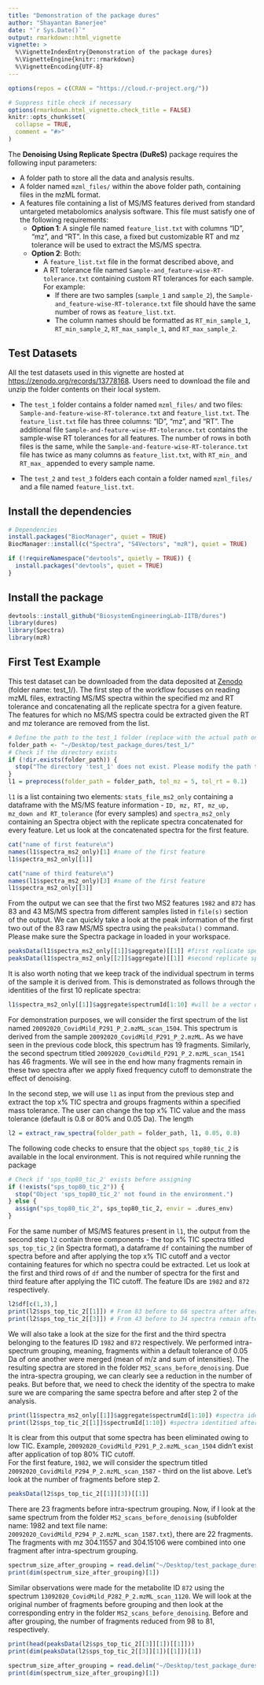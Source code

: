 ```yaml
---
title: "Demonstration of the package dures"
author: "Shayantan Banerjee"
date: "`r Sys.Date()`"
output: rmarkdown::html_vignette
vignette: >
  %\VignetteIndexEntry{Demonstration of the package dures}
  %\VignetteEngine{knitr::rmarkdown}
  %\VignetteEncoding{UTF-8}
---
```


```r
options(repos = c(CRAN = "https://cloud.r-project.org/"))

# Suppress title check if necessary
options(rmarkdown.html_vignette.check_title = FALSE)
knitr::opts_chunk$set(
  collapse = TRUE,
  comment = "#>"
)
```

The **Denoising Using Replicate Spectra (DuReS)** package requires the following input parameters:

- A folder path to store all the data and analysis results.
- A folder named `mzml_files/` within the above folder path, containing files in the mzML format.
- A features file containing a list of MS/MS features derived from standard untargeted metabolomics analysis software. This file must satisfy one of the following requirements:
  - **Option 1**: A single file named `feature_list.txt` with columns “ID”, “mz”, and “RT”. In this case, a fixed but customizable RT and mz tolerance will be used to extract the MS/MS spectra.
  - **Option 2**: Both:
    - A `feature_list.txt` file in the format described above, and
    - A RT tolerance file named `Sample-and_feature-wise-RT-tolerance.txt` containing custom RT tolerances for each sample. For example:
      - If there are two samples (`sample_1` and `sample_2`), the `Sample-and_feature-wise-RT-tolerance.txt` file should have the same number of rows as `feature_list.txt`.
      - The column names should be formatted as `RT_min_sample_1`, `RT_min_sample_2`, `RT_max_sample_1`, and `RT_max_sample_2`.


## Test Datasets

All the test datasets used in this vignette are hosted at [https://zenodo.org/records/13778168](https://zenodo.org/records/13778168). Users need to download the file and unzip the folder contents on their local system.

- The `test_1` folder contains a folder named `mzml_files/` and two files: `Sample-and-feature-wise-RT-tolerance.txt` and `feature_list.txt`. The `feature_list.txt` file has three columns: "ID", "mz", and "RT". The additional file `Sample-and-feature-wise-RT-tolerance.txt` contains the sample-wise RT tolerances for all features. The number of rows in both files is the same, while the `Sample-and-feature-wise-RT-tolerance.txt` file has twice as many columns as `feature_list.txt`, with `RT_min_` and `RT_max_` appended to every sample name.
  
- The `test_2` and `test_3` folders each contain a folder named `mzml_files/` and a file named `feature_list.txt`.


## Install the dependencies
```r
# Dependencies
install.packages("BiocManager", quiet = TRUE)
BiocManager::install(c("Spectra", "S4Vectors", "mzR"), quiet = TRUE)

if (!requireNamespace("devtools", quietly = TRUE)) {
  install.packages("devtools", quiet = TRUE)
}
```

## Install the package
```r
devtools::install_github("BiosystemEngineeringLab-IITB/dures")
library(dures)
library(Spectra)
library(mzR)
```

## First Test Example
This test dataset can be downloaded from the data deposited at [Zenodo](https://zenodo.org/records/13778168) (folder name: test_1/). The first step of the workflow focuses on reading mzML files, extracting MS/MS spectra within the specified mz and RT tolerance and concatenating all the replicate spectra for a given feature. The features for which no MS/MS spectra could be extracted given the RT and mz tolerance are removed from the list. 
```r
# Define the path to the test_1 folder (replace with the actual path on your system)
folder_path <- "~/Desktop/test_package_dures/test_1/"
# Check if the directory exists
if (!dir.exists(folder_path)) {
  stop("The directory 'test_1' does not exist. Please modify the path to the actual location of the 'test_1' folder.")
}
l1 = preprocess(folder_path = folder_path, tol_mz = 5, tol_rt = 0.1)
```
`l1` is a list containing two elements: `stats_file_ms2_only` containing a dataframe with the MS/MS feature information - `ID, mz, RT, mz_up, mz_down and RT_tolerance` (for every samples) and `spectra_ms2_only` containing an Spectra object with the replicate spectra concatenated for every feature. Let us look at the concatenated spectra for the first feature.

```r
cat("name of first feature\n")
names(l1$spectra_ms2_only)[1] #name of the first feature
l1$spectra_ms2_only[[1]]
```
```r
cat("name of third feature\n")
names(l1$spectra_ms2_only)[3] #name of the first feature
l1$spectra_ms2_only[[3]]
```
From the output we can see that the first two MS2 features `1982` and `872` has 83 and 43 MS/MS spectra from different samples listed in `file(s)` section of the output. We can quickly take a look at the peak information of the first two out of the 83 raw MS/MS spectra using the `peaksData()` command. Please make sure the Spectra package in loaded in your workspace.

```r
peaksData(l1$spectra_ms2_only[[1]]$aggregate)[[1]] #first replicate spectrum
peaksData(l1$spectra_ms2_only[[2]]$aggregate)[[1]] #second replicate spectrum
```
It is also worth noting that we keep track of the individual spectrum in terms of the sample it is derived from. This is demonstrated as follows through the identities of the first 10 replicate spectra:

```r
l1$spectra_ms2_only[[1]]$aggregate$spectrumId[1:10] #will be a vector of length 83
```
For demonstration purposes, we will consider the first spectrum of the list named `20092020_CovidMild_P291_P_2.mzML_scan_1504`. This spectrum is derived from the sample `20092020_CovidMild_P291_P_2.mzML`. As we have seen in the previous code block, this spectrum has 19 fragments. Similarly, the second spectrum titled `20092020_CovidMild_P291_P_2.mzML_scan_1541` has 46 fragments. We will see in the end how many fragments remain in these two spectra after we apply fixed frequency cutoff to demonstrate the effect of denoising.  

In the second step, we will use `l1` as input from the previous step and extract the top x% TIC spectra and groups fragments within a specified mass tolerance. The user can change the top x% TIC value and the mass tolerance (default is 0.8 or 80% and 0.05 Da). The length

```r
l2 = extract_raw_spectra(folder_path = folder_path, l1, 0.05, 0.8)
```
The following code checks to ensure that the object `sps_top80_tic_2` is available in the local environment. This is not required while running the package
```r
# Check if 'sps_top80_tic_2' exists before assigning
if (!exists("sps_top80_tic_2")) {
  stop("Object 'sps_top80_tic_2' not found in the environment.")
} else {
  assign("sps_top80_tic_2", sps_top80_tic_2, envir = .dures_env)
}
```
For the same number of MS/MS features present in `l1`, the output from the second step `l2` contain three components - the top x% TIC spectra titled `sps_top_tic_2` (in Spectra format), a dataframe `df` containing the number of spectra before and after applying the top x% TIC cutoff and a vector containing features for which no spectra could be extracted. Let us look at the first and third rows of `df` and the number of spectra for the first and third feature after applying the TIC cutoff. The feature IDs are `1982` and `872` respectively. 

```r
l2$df[c(1,3),]
print(l2$sps_top_tic_2[[1]]) # From 83 before to 66 spectra after after top x% TIC
print(l2$sps_top_tic_2[[3]]) # From 43 before to 34 spectra remain after top x% TIC
```
We will also take a look at the size for the first and the third spectra belonging to the features ID `1982` and `872` respectively. We performed intra-spectrum grouping, meaning, fragments within a default tolerance of 0.05 Da of one another were merged (mean of m/z and sum of intensities). The resulting spectra are stored in the folder `MS2_scans_before_denoising`. Due the intra-spectra grouping, we can clearly see a reduction in the number of peaks. But before that, we need to check the identity of the spectra to make sure we are comparing the same spectra before and after step 2 of the analysis.

```r
print(l1$spectra_ms2_only[[1]]$aggregate$spectrumId[1:10]) #spectra identities before step 2
print(l2$sps_top_tic_2[[1]]$spectrumId[1:10]) #spectra identitied after x% TIC cutoff implementation in step 2
```
It is clear from this output that some spectra has been eliminated owing to low TIC. Example, `20092020_CovidMild_P291_P_2.mzML_scan_1504` didn't exist after application of top 80% TIC cutoff.  
For the first feature, `1982`, we will consider the spectrum titled `20092020_CovidMild_P294_P_2.mzML_scan_1587` - third on the list above. Let's look at the number of fragments before step 2.

```r
peaksData(l2$sps_top_tic_2[[1]][3])[[1]]
```
There are $23$ fragments before intra-spectrum grouping. Now, if I look at the same spectrum from the folder `MS2_scans_before_denoising` (subfolder name: $1982$ and text file name: `20092020_CovidMild_P294_P_2.mzML_scan_1587.txt`), there are $22$ fragments. The fragments with mz $304.11557$ and $304.15106$ were combined into one fragment after intra-spectrum grouping.  

```r
spectrum_size_after_grouping = read.delim("~/Desktop/test_package_dures/test_1/MS2_scans_before_denoising/1982/20092020_CovidMild_P294_P_2.mzML_scan_1587.txt")
print(dim(spectrum_size_after_grouping)[1])
```

Similar observations were made for the metabolite ID `872` using the spectrum `13092020_CovidMild_P282_P_2.mzML_scan_1120`. We will look at the original number of fragments before grouping and then look at the corresponding entry in the folder `MS2_scans_before_denoising`. Before and after grouping, the number of fragments reduced from $98$ to $81$, respectively. 

```r
print(head(peaksData(l2$sps_top_tic_2[[3]][1])[[1]]))
print(dim(peaksData(l2$sps_top_tic_2[[3]][1])[[1]])[1])
```
```r
spectrum_size_after_grouping = read.delim("~/Desktop/test_package_dures/test_1/MS2_scans_before_denoising/872/13092020_CovidMild_P282_P_2.mzML_scan_1120.txt")
print(dim(spectrum_size_after_grouping)[1])
```

